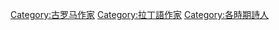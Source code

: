 [[Category:古罗马作家|Category:古罗马作家]]
[[Category:拉丁語作家|Category:拉丁語作家]]
[[Category:各時期詩人|Category:各時期詩人]]